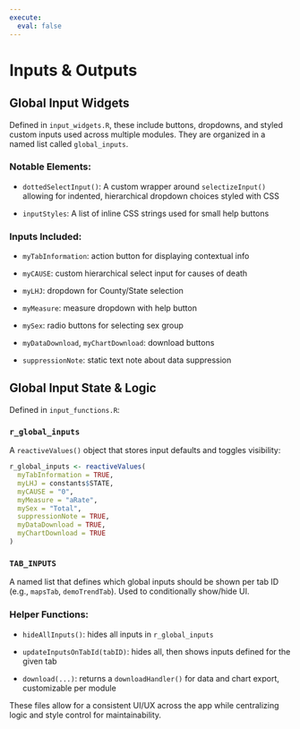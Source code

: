 ```yaml
---
execute: 
  eval: false
---
```


# Inputs & Outputs

## Global Input Widgets

Defined in `input_widgets.R`, these include buttons, dropdowns, and styled custom inputs used across multiple modules. They are organized in a named list called `global_inputs`.

### Notable Elements:

-   `dottedSelectInput()`: A custom wrapper around `selectizeInput()` allowing for indented, hierarchical dropdown choices styled with CSS

-   `inputStyles`: A list of inline CSS strings used for small help buttons

### Inputs Included:

-   `myTabInformation`: action button for displaying contextual info

-   `myCAUSE`: custom hierarchical select input for causes of death

-   `myLHJ`: dropdown for County/State selection

-   `myMeasure`: measure dropdown with help button

-   `mySex`: radio buttons for selecting sex group

-   `myDataDownload`, `myChartDownload`: download buttons

-   `suppressionNote`: static text note about data suppression

## Global Input State & Logic

Defined in `input_functions.R`:

### `r_global_inputs`

A `reactiveValues()` object that stores input defaults and toggles visibility:

```r
r_global_inputs <- reactiveValues(
  myTabInformation = TRUE,
  myLHJ = constants$STATE,
  myCAUSE = "0",
  myMeasure = "aRate",
  mySex = "Total",
  suppressionNote = TRUE,
  myDataDownload = TRUE,
  myChartDownload = TRUE
)
```

### `TAB_INPUTS`

A named list that defines which global inputs should be shown per tab ID (e.g., `mapsTab`, `demoTrendTab`). Used to conditionally show/hide UI.

### Helper Functions:

-   `hideAllInputs()`: hides all inputs in `r_global_inputs`

-   `updateInputsOnTabId(tabID)`: hides all, then shows inputs defined for the given tab

-   `download(...)`: returns a `downloadHandler()` for data and chart export, customizable per module

These files allow for a consistent UI/UX across the app while centralizing logic and style control for maintainability.
